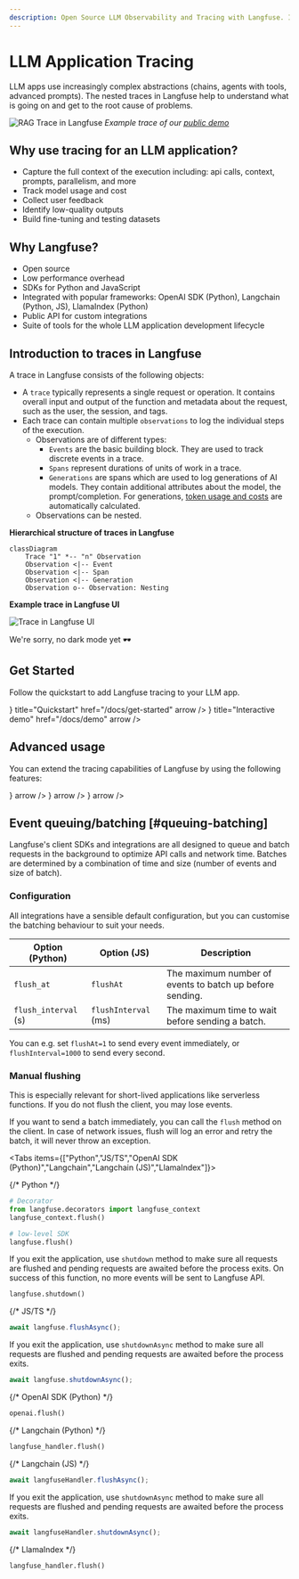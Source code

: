 ```yaml
---
description: Open Source LLM Observability and Tracing with Langfuse. Integrates with OpenAI, Langchain, LlamaIndex and more.
---
```


# LLM Application Tracing

LLM apps use increasingly complex abstractions (chains, agents with tools, advanced prompts). The nested traces in Langfuse help to understand what is going on and get to the root cause of problems.

![RAG Trace in Langfuse](/images/docs/tracing-rag.png)
_Example trace of our [public demo](/docs/demo)_

## Why use tracing for an LLM application?

- Capture the full context of the execution including: api calls, context, prompts, parallelism, and more
- Track model usage and cost
- Collect user feedback
- Identify low-quality outputs
- Build fine-tuning and testing datasets

## Why Langfuse?

- Open source
- Low performance overhead
- SDKs for Python and JavaScript
- Integrated with popular frameworks: OpenAI SDK (Python), Langchain (Python, JS), LlamaIndex (Python)
- Public API for custom integrations
- Suite of tools for the whole LLM application development lifecycle

## Introduction to traces in Langfuse

A trace in Langfuse consists of the following objects:

- A `trace` typically represents a single request or operation. It contains overall input and output of the function and metadata about the request, such as the user, the session, and tags.
- Each trace can contain multiple `observations` to log the individual steps of the execution.
  - Observations are of different types:
    - `Events` are the basic building block. They are used to track discrete events in a trace.
    - `Spans` represent durations of units of work in a trace.
    - `Generations` are spans which are used to log generations of AI models. They contain additional attributes about the model, the prompt/completion. For generations, [token usage and costs](/docs/model-usage-and-cost) are automatically calculated.
  - Observations can be nested.

<div className="grid grid-cols-2 mt-4 gap-2 md:gap-4">

<div className="border rounded py-4 text-center">

**Hierarchical structure of traces in Langfuse**

```mermaid
classDiagram
    Trace "1" *-- "n" Observation
    Observation <|-- Event
    Observation <|-- Span
    Observation <|-- Generation
    Observation o-- Observation: Nesting
```

</div>

<div className="border rounded py-4 text-center bg-white text-black">

**Example trace in Langfuse UI**

![Trace in Langfuse UI](/images/docs/tracing-observation-tree.png)

<div className="hidden dark:block border-t border-gray-300 pt-3">
  We're sorry, no dark mode yet 🕶️
</div>

</div>

</div>

## Get Started

Follow the quickstart to add Langfuse tracing to your LLM app.


<Cards num={3}>
  <Card
    icon={<Rocket size="24" />}
    title="Quickstart"
    href="/docs/get-started"
    arrow
  />
  <Card
    icon={<Joystick size="24" />}
    title="Interactive demo"
    href="/docs/demo"
    arrow
  />
</Cards>

## Advanced usage

You can extend the tracing capabilities of Langfuse by using the following features:


<Cards num={3}>
  <Card
    title="Sessions"
    href="/docs/tracing-features/sessions"
    icon={<MessagesSquare />}
    arrow
  />
  <Card
    title="Users"
    href="/docs/tracing-features/users"
    icon={<Users />}
    arrow
  />
  <Card title="Tags" href="/docs/tracing-features/tags" icon={<Tag />} arrow />
</Cards>

## Event queuing/batching [#queuing-batching]

Langfuse's client SDKs and integrations are all designed to queue and batch requests in the background to optimize API calls and network time. Batches are determined by a combination of time and size (number of events and size of batch).

### Configuration

All integrations have a sensible default configuration, but you can customise the batching behaviour to suit your needs.

| Option (Python)      | Option (JS)          | Description                                              |
| -------------------- | -------------------- | -------------------------------------------------------- |
| `flush_at`           | `flushAt`            | The maximum number of events to batch up before sending. |
| `flush_interval` (s) | `flushInterval` (ms) | The maximum time to wait before sending a batch.         |

You can e.g. set `flushAt=1` to send every event immediately, or `flushInterval=1000` to send every second.

### Manual flushing


<Callout type="info">
  This is especially relevant for short-lived applications like serverless
  functions. If you do not flush the client, you may lose events.
</Callout>

If you want to send a batch immediately, you can call the `flush` method on the client. In case of network issues, flush will log an error and retry the batch, it will never throw an exception.

<Tabs items={["Python","JS/TS","OpenAI SDK (Python)","Langchain","Langchain (JS)","LlamaIndex"]}>

<Tab>
{/* Python */}

```python
# Decorator
from langfuse.decorators import langfuse_context
langfuse_context.flush()

# low-level SDK
langfuse.flush()
```

If you exit the application, use `shutdown` method to make sure all requests are flushed and pending requests are awaited before the process exits. On success of this function, no more events will be sent to Langfuse API.

```python
langfuse.shutdown()
```

</Tab>
<Tab>
{/* JS/TS */}

```javascript
await langfuse.flushAsync();
```

If you exit the application, use `shutdownAsync` method to make sure all requests are flushed and pending requests are awaited before the process exits.

```javascript
await langfuse.shutdownAsync();
```

</Tab>
<Tab>
{/* OpenAI SDK (Python) */}

```python
openai.flush()
```

</Tab>
<Tab>
{/* Langchain (Python) */}

```python
langfuse_handler.flush()
```

</Tab>
<Tab>
{/* Langchain (JS) */}

```javascript
await langfuseHandler.flushAsync();
```

If you exit the application, use `shutdownAsync` method to make sure all requests are flushed and pending requests are awaited before the process exits.

```javascript
await langfuseHandler.shutdownAsync();
```

</Tab>
<Tab>
{/* LlamaIndex */}

```python
langfuse_handler.flush()
```

</Tab>
</Tabs>
